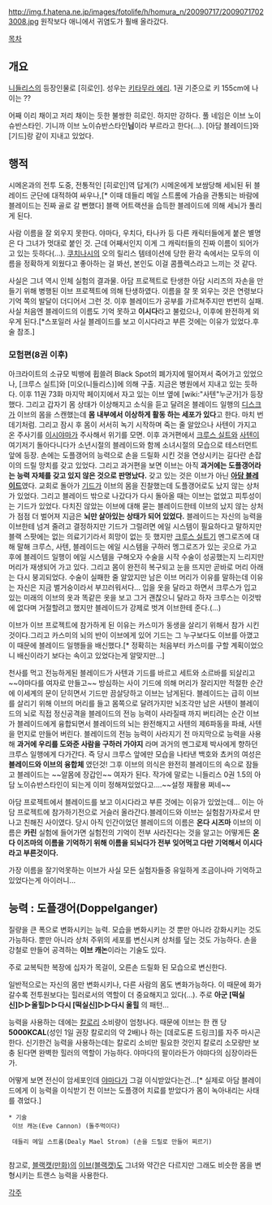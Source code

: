 http://img.f.hatena.ne.jp/images/fotolife/h/homura_n/20090717/20090717023008.jpg
원작보다 애니에서 귀염도가 훨배 올라갔다.

[[목차]]

== 개요 ==
[[니들리스]]의 등장인물로 [히로인]. 성우는 [[키타무라 에리]]. 1권 기준으로 키 155cm에 나이는 ??

어째 이리 채이고 저리 채이는 듯한 불쌍한 히로인. 하지만 강하다. 풀 네임은 이브 노이슈반스타인. 기니까 이브 노이슈반스타인'''님'''이라 부르라고 한다(...). [아담 블레이드]와 [기드]랑 같이 지내고 있었다.

== 행적 ==

시메온과의 전투 도중, 전통적인 [히로인]역 답게(?) 시메온에게 보쌈당해 세뇌된 뒤 블레이드 군단에 대적하여 싸우나,[* 이때 데들리 메일 스트롬에 가슴을 관통되는 바람에 블레이드는 진짜 골로 갈 뻔했다] 블랙 어트랙션을 습득한 블레이드에 의해 세뇌가 풀리게 된다.

사람 이름을 잘 외우지 못한다. 야마다, 우치다, 타나카 등 다른 캐릭터들에게 붙은 별명은 다 그녀가 멋대로 붙인 것. 근데 어째서인지 이게 그 캐릭터들의 진짜 이름이 되어가고 있는 듯하다(...). [[쿠치나시]]의 오의 릴리스 템테이션에 당한 환각 속에서는 모두의 이름을 정확하게 외웠다고 좋아하는 걸 봐선, 본인도 이걸 콤플렉스라고 느끼는 것 같다.

사실은 그녀 역시 인체 실험의 결과물. 아담 프로젝트로 탄생한 아담 시리즈의 자손을 만들기 위해 병행된 이브 프로젝트에 의해 탄생하였다. 이름을 잘 못 외우는 것은 연령보다 기억 쪽의 발달이 더디어서 그런 것. 이후 블레이드가 공부를 가르쳐주지만 번번히 실패. 사실 처음엔 블레이드의 이름도 기억 못하고 '''이시다'''라고 불렀으나, 이후에 완전하게 외우게 된다.[*스포일러 사실 블레이드를 보고 이시다라고 부른 것에는 이유가 있었다.후술 참조.]

=== 모험편(8권 이후) ===
아크라이트의 소규모 빅뱅에 휩쓸려 Black Spot의 폐가지에 떨어져서 죽어가고 있었으나, [크루스 실트]와 [미오(니들리스)]에 의해 구출. 지금은 병원에서 지내고 있는 듯하다. 이후 11권 73화 마지막 페이지에서 자고 있는 이브 옆에 [wiki:"사텐"누군가]가 등장했다. 그리고 갑자기 몸 상태가 이상해지고 소식을 듣고 달려온 블레이드 일행의 [[디스크]]가 이브의 몸을 스캔했는데 '''몸 내부에서 이상하게 활동 하는 세포가 있다'''고 한다. 마치 번데기처럼. 그리고 잠시 후 몸이 서서히 녹기 시작하며 죽는 줄 알았으나 사텐이 가지고 온 주사기를 [[이시야마]]가 주사해서 위기를 모면. 이후 과거편에서 [[크루스 실트]]와 [[사텐]]이 여기저기 돌아다니다가 소년시절의 블레이드와 함께 소녀시절의 모습으로 테스터먼트 앞에 등장. 손에는 도플갱어의 능력으로 손을 드릴화 시킨 것을 연상시키는 길다란 손잡이의 드릴 망치를 갖고 있었다. 그리고 과거편을 보면 이브는 아직 '''과거에는 도플갱어라는 능력 자체를 갖고 있지 않은 것으로 판명났다.''' 갖고 있는 것은 이브가 아닌 '''[[아담 블레이드]]'''였다. 교회로 돌아가 [[기드]]가 이브의 몸을 진찰했는데 도플갱어로도 났지 않는 상처가 있었다. 그리고 블레이드 밖으로 나갔다가 다시 돌아올 때는 이브는 없었고 피투성이는 기드가 있었다. 다치진 않았는 이브에 대해 묻는 블레이드한테 이브의 났지 않는 상처가 점점 더 벌어져 지금은 '''뇌만 살아있는 상태가 되어 있었다.''' 블레이드는 자신의 능력을 이브한테 넘겨 줄려고 결정하지만 기드가 그럴려면 에일 시스템이 필요하다고 말하지만 블랙 스팟에는 없는 의료기기라서 희망이 없는 듯 했지만 [[크루스 실트]]기 멘그로즈에 대해 말해 크루스, 사텐, 블레이드는 에일 시스템을 구하러 멩그로즈가 있는 곳으로 가고 후에 블레이드 일행이 에일 시스템을 구해오자 수술을 시작 수술이 성공했는지 느리지만 머리가 재생되어 가고 있다. 그리고 몸이 완전히 복구되고 눈을 뜨지만 곧바로 머리 아래는 다시 붕괴되었다. 수술이 실패한 줄 알았지만 남은 이브 머리가 이유를 말하는데 이유는 자신은 지금 벌거숭이라서 부끄러워서다... 입을 옷을 달라고 하면서 크루스가 입고 있는 미래의 이브의 옷과 똑같은 옷을 보고 그거 괜찮으니 달라고 하자 크루스는 이것밖에 없다며 거절할려고 했지만 블레이드가 강제로 벗겨 이브한테 준다.(...)

이브가 이브 프로젝트에 참가하게 된 이유는 카스미가 동생을 살리기 위해서 참가 시킨것이다.그리고 카스미의 뇌의 반이 이브에게 있어 기드는 그 누구보다도 이브를 아꼈고 이 때문에 블레이드 일행들을 배신했다.[* 정확히는 처음부터 카스미를 구할 계획이었으니 배신이라기 보다는 속이고 있었다는게 알맞지만...]

천사를 먹고 전능하게된 블레이드가 사텐과 기드를 바르고 세트와 소르바를 되살리고 ~~야마다를 여자로 만들고~~ 방심하는 사이 기드에 의해 머리가 잘리지만 적절한 순간에 이세계의 문이 닫히면서 기드만 끔살당하고 이브는 남게된다.
블레이드는 급히 이브를 살리기 위해 이브의 머리를 들고 몸쪽으로 달려가지만 뇌조각만 남은 사텐이 블레이드의 뇌로 직접 정신공격을 블레이드의 전능 능력이 사라질때 까지 버티려는 순간 이브가 블레이드에게 융합되면서 블레이드의 뇌는 완전해지고 사텐의 제6파동을 파쇄, 사텐을 먼지로 만들어 버린다.
블레이드의 전능 능력이 사라지기 전 마지막으로 능력을 사용해 '''과거에 우리를 도와준 사람을 구하러 가야지''' 라며 과거의 멘그로제 박사에게 향하던 크루스 일행에게 다가간다. 즉 당시 크루스 앞에만 모습을 나타낸 백호와 쵸커의 여성은 '''블레이드와 이브의 융합체''' 였던것!
그후 이브의 의식은 완전히 블레이드의 속으로 잠들고 블레이드는 ~~알몸에 장갑인~~ 여자가 된다. 작가에 말로는 니들리스 0권 1.5의 아담 노이슈반스타인이 되는게 이미 정해져있었다고....~~설정 재활용 쩌네~~


아담 프로젝트에서 블레이드를 보고 이시다라고 부른 것에는 이유가 있었는데...
이는 아담 프로젝트에 참가하기전으로 거슬러 올라간다.블레이드와 이브는 실험참가자로서 만나고 친해진 사이였다.
당시 아직 인간이었던 블레이드의 이름은 '''온다 시즈마''' 이브의 이름은 '''카린'''
실험에 들어가면 실험전의 기억이 전부 사라진다는 것을 알고는 어떻게든 '''온다 이즈마의 이름을 기억하기 위해 이름을 되뇌다가 전부 잊어먹고 다만 기억해서 이시다라고 부른것이다.'''

가장 이름을 잘기억못하는 이브가 사실 모든 실험자들중 유일하게 조금이나마 기억하고 있었다는게 아이러니...
== 능력 : 도플갱어(Doppelganger) ==
질량을 큰 폭으로 변화시키는 능력. 모습을 변화시키는 것 뿐만 아니라 강화시키는 것도 가능하다. 뿐만 아니라 상처 주위의 세포를 변신시켜 상처를 덮는 것도 가능하다. 손을 강철로 만들어 공격하는 '''이브 캐논'''이라는 기술도 있다. 

주로 교복틱한 복장에 십자가 목걸이, 오른손 드릴화 된 모습으로 변신한다. 

일반적으로는 자신의 몸만 변화시키나, 다른 사람의 몸도 변화가능하다. 이 때문에 화가 갈수록 전투원보다는 힐러로서의 역할이 더 중요해지고 있다(...). 주로 '''아군 [떡실신]▷▷올힐▷▷다시 [떡실신]▷▷다시 올힐''' 의 패턴...

능력을 사용하는 데에는 [[칼로리]] 소비량이 엄청나다. 때문에 이브는 한 캔 당 '''5000KCAL'''(성인 1일 권장 칼로리의 약 2배)나 하는 [데로도론 드링크]를 자주 마시곤 한다. 신기한건 능력을 사용하는데는 칼로리 소비만 필요한 것인지 칼로리 소모량만 보충 된다면 완벽한 힐러의 역할이 가능하다. 야마다의 팔이라든가 야먀다의 심장이라든가. 

어떻게 보면 전신이 암세포인데 [[크루스 실트|야마다]]가 그걸 이식받았다는건...[* 실제로 아담 블레이드에게 이 능력을 이식받기 전 이브는 도플갱어 치료를 받았다가 몸이 녹아내리는 사태를 겪었다.]

 * 기술
  이브 캐논(Eve Cannon) (돌주먹이다)

  데들리 메일 스트롬(Dealy Mael Strom) (손을 드릴로 만들어 찌르기)
   
참고로, [[블랙캣(만화)]]의 [[이브(블랙캣)]]도 그녀와 약간은 다르지만 그래도 비슷한 몸을 변형시키는 트랜스 능력을 사용한다.

[[각주]]
